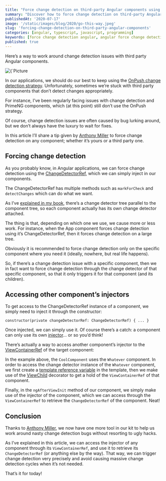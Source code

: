 ```yaml
---
title: "Force change detection on third-party Angular components using ChangeDetectorRef"
summary: "Discover how to force change detection on third-party Angular components with the ChangeDetectorRef."
publishedAt: '2020-07-17'
image: '/static/images/blog/2020/go-this-way.jpeg'
slug: 'forcing-change-detection-on-third-party-angular-components'
categories: [angular, typescript, javascript, programming]
keywords: [force change detection angular, angular force change detection, angular changedetectorref example, markforcheck angular, angular]
published: true
---
```


Here’s a way to work around change detection issues with third party Angular components.

<BlogPostCenteredContent>
  <Image
    alt={`Picture courtesy of https://unsplash.com/@35mm`}
    src={`/static/images/blog/2020/go-this-way.jpeg`}
    width={700}
    height={1050}
    priority
  />
</BlogPostCenteredContent>

In our applications, we should do our best to keep using the [OnPush change detection strategy](https://blog.angular-university.io/onpush-change-detection-how-it-works/). Unfortunately, sometimes we’re stuck with third party components that don’t detect changes appropriately.

For instance, I’ve been regularly facing issues with change detection and PrimeNG components, which (at this point) still don’t use the OnPush strategy.

Of course, change detection issues are often caused by bug lurking around, but we don’t always have the luxury to wait for fixes.

In this article I’ll share a tip given by [Anthony Miller](https://twitter.com/nthonymiller/status/1283218988923682816) to force change detection on any component; whether it’s yours or a third party one.

## Forcing change detection

As you probably know, in Angular applications, we can force change detection using the [ChangeDetectorRef](https://angular.io/api/core/ChangeDetectorRef), which we can simply inject in our components.

The ChangeDetectorRef has multiple methods such as `markForCheck` and `detectChanges` which can do what we want.

As I’ve [explained in my book](https://www.amazon.com/Learn-TypeScript-Building-Applications-understanding/dp/1789615860?tag=dsebastien00-20), there’s a change detector tree parallel to the component tree, so each component actually has its own change detector attached.

The thing is that, depending on which one we use, we cause more or less work. For instance, when the App component forces change detection using it’s ChangeDetectorRef, then it forces change detection on a large tree.

Obviously it is recommended to force change detection only on the specific component where you need it (ideally, nowhere, but real life happens).

So, if there’s a change detection issue with a specific component, then we in fact want to force change detection through the change detector of that specific component, so that it only triggers it for that component (and its children).

## Accessing other component’s injectors

To get access to the ChangeDetectorRef instance of a component, we simply need to inject it through the constructor:

```
constructor(private changeDetectorRef: ChangeDetectorRef) { ... }
```

Once injected, we can simply use it. Of course there’s a catch: a component can only use its own [injector](https://angular.io/guide/dependency-injection)… or so you’d think!

There’s actually a way to access another component’s injector to the [ViewContainerRef](https://angular.io/api/core/ViewContainerRef) of the target component:

<Gist gistLink="dsebastien/412fd510987d244c0306e3561406441d" />

In the example above, the `CoolComponent` uses the `Whatever` component. In order to access the change detector instance of the `Whatever` component, we first create a [template reference variable](https://angular.io/guide/template-syntax) in the template, then we make use of the [ViewChild](https://angular.io/api/core/ViewChild) decorator to get a hold of the `ViewContainerRef` of that component.

Finally, in the `ngAfterViewInit` method of our component, we simply make use of the injector of the component, which we can access through the `ViewContainerRef` to retrieve the `ChangeDetectorRef` of the component. Neat!

## Conclusion

Thanks to [Anthony Miller](https://twitter.com/nthonymiller), we now have one more tool in our kit to help us work around nasty change detection bugs without resorting to ugly hacks.

As I’ve explained in this article, we can access the injector of any component through its `ViewContainerRef`, and use it to retrieve its `ChangeDetectorRef` (or anything else by the way). That way, we can trigger change detection very precisely and avoid causing massive change detection cycles when it’s not needed.

That’s it for today!

<BlogPostSignature />
